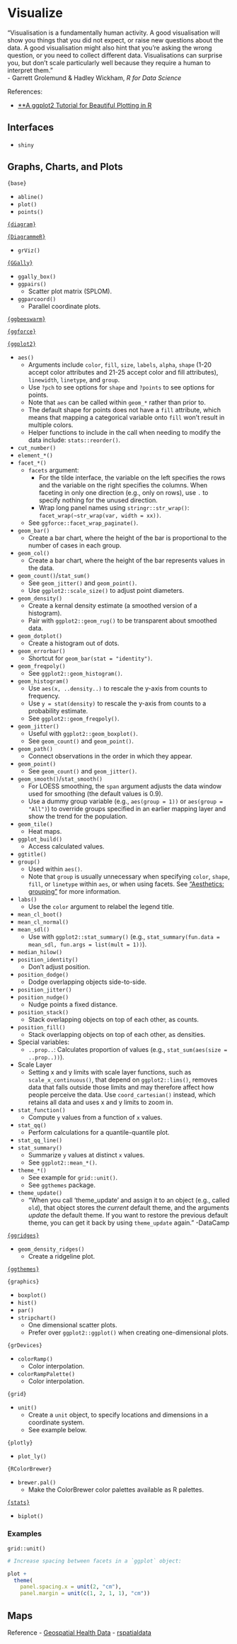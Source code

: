 # Visualize

"Visualisation is a fundamentally human activity. A good visualisation will show you things that you did not expect, or raise new questions about the data. A good visualisation might also hint that you're asking the wrong question, or you need to collect different data. Visualisations can surprise you, but don't scale particularly well because they require a human to interpret them."  
- Garrett Grolemund & Hadley Wickham, *R for Data Science*

References:

- [**A ggplot2 Tutorial for Beautiful Plotting in R](https://www.cedricscherer.com/2019/08/05/a-ggplot2-tutorial-for-beautiful-plotting-in-r/?utm_campaign=Data_Elixir&utm_source=Data_Elixir_370/)

## Interfaces

- `shiny`

## Graphs, Charts, and Plots

`{base}`

- `abline()`
- `plot()`
- `points()`

[`{diagram}`](https://www.rdocumentation.org/packages/diagram/versions/1.6.5)

[`{DiagrammeR}`](https://github.com/rich-iannone/DiagrammeR)

- `grViz()`

[`{GGally}`](https://ggobi.github.io/ggally/)

- `ggally_box()`
- `ggpairs()`
  - Scatter plot matrix (SPLOM).
- `ggparcoord()`
  - Parallel coordinate plots.

[`{ggbeeswarm}`](https://github.com/eclarke/ggbeeswarm)

[`{ggforce}`](https://ggforce.data-imaginist.com)

[`{ggplot2}`](https://ggplot2.tidyverse.org)

- `aes()`
  - Arguments include `color`, `fill`, `size`, `labels`, `alpha`, `shape` (1-20 accept color attributes and 21-25 accept color and fill attributes), `linewidth`, `linetype`, and `group`.
  - Use `?pch` to see options for `shape` and `?points` to see options for points.
  - Note that `aes` can be called within `geom_*` rather than prior to.
  - The default shape for points does not have a `fill` attribute, which means that mapping a categorical variable onto `fill` won't result in multiple colors.
  - Helper functions to include in the call when needing to modify the data include: `stats::reorder()`.
- `cut_number()`
- `element_*()`
- `facet_*()`
  - `facets` argument:
    - For the tilde interface, the variable on the left specifies the rows and the variable on the right specifies the columns. When faceting in only one direction (e.g., only on rows), use `.` to specify nothing for the unused direction.
    - Wrap long panel names using `stringr::str_wrap()`: `facet_wrap(~str_wrap(var, width = xx))`.
  - See `ggforce::facet_wrap_paginate()`.
- `geom_bar()`
  - Create a bar chart, where the height of the bar is proportional to the number of cases in each group.
- `geom_col()`
  - Create a bar chart, where the height of the bar represents values in the data.
- `geom_count()`/`stat_sum()`
  - See `geom_jitter()` and `geom_point()`.
  - Use `ggplot2::scale_size()` to adjust point diameters.
- `geom_density()`
  - Create a kernal density estimate (a smoothed version of a histogram).
  - Pair with `ggplot2::geom_rug()` to be transparent about smoothed data.
- `geom_dotplot()`
  - Create a histogram out of dots.
- `geom_errorbar()`
  - Shortcut for `geom_bar(stat = "identity")`.
- `geom_freqpoly()`
  - See `ggplot2::geom_histogram()`.
- `geom_histogram()`
  - Use `aes(x, ..density..)` to rescale the y-axis from counts to frequency.
  - Use `y = stat(density)` to rescale the y-axis from counts to a probability estimate.
  - See `ggplot2::geom_freqpoly()`.
- `geom_jitter()`
  - Useful with `ggplot2::geom_boxplot()`.
  - See `geom_count()` and `geom_point()`.
- `geom_path()`
  - Connect observations in the order in which they appear.
- `geom_point()`
  - See `geom_count()` and `geom_jitter()`.
- `geom_smooth()`/`stat_smooth()`
  - For LOESS smoothing, the `span` argument adjusts the data window used for smoothing (the default values is 0.9).
  - Use a dummy group variable (e.g., `aes(group = 1))` or `aes(group = "All")`) to override groups specified in an earlier mapping layer and show the trend for the population.
- `geom_tile()`
  - Heat maps.
- `ggplot_build()`
  - Access calculated values.
- `ggtitle()`
- `group()`
  - Used within `aes()`. 
  - Note that `group` is usually unnecessary when specifying `color`, `shape`, `fill`, or `linetype` within `aes`, or when using facets. See ["Aesthetics: grouping"](https://ggplot2.tidyverse.org/reference/aes_group_order.html) for more information.
- `labs()`
  - Use the `color` argument to relabel the legend title.
- `mean_cl_boot()`
- `mean_cl_normal()`
- `mean_sdl()`
  - Use with `ggplot2::stat_summary()` (e.g., `stat_summary(fun.data = mean_sdl, fun.args = list(mult = 1))`).
- `median_hilow()`
- `position_identity()`
  - Don't adjust position.
- `position_dodge()`
  - Dodge overlapping objects side-to-side.
- `position_jitter()`
- `position_nudge()`
  - Nudge points a fixed distance.
- `position_stack()`
  - Stack overlapping objects on top of each other, as counts.
- `position_fill()`
  - Stack overlapping objects on top of each other, as densities.
- Special variables:
  - `..prop..`: Calculates proportion of values (e.g., `stat_sum(aes(size = ..prop..))`).
- Scale Layer
  - Setting x and y limits with scale layer functions, such as `scale_x_continuous()`, that depend on `ggplot2::lims()`, removes data that falls outside those limits and may therefore affect how people perceive the data. Use `coord_cartesian()` instead, which retains all data and uses x and y limits to zoom in.
- `stat_function()`
  - Compute `y` values from a function of `x` values.
- `stat_qq()`
  - Perform calculations for a quantile-quantile plot.
- `stat_qq_line()`
- `stat_summary()`
  - Summarize `y` values at distinct `x` values.
  - See `ggplot2::mean_*()`.
- `theme_*()`
  - See example for `grid::unit()`.
  - See `ggthemes` package.
- `theme_update()`
  - "When you call 'theme_update' and assign it to an object (e.g., called `old`), that object stores the *current* default theme, and the arguments *update* the default theme. If you want to restore the previous default theme, you can get it back by using `theme_update` again." -DataCamp

[`{ggridges}`](https://wilkelab.org/ggridges/reference/index.html)

- `geom_density_ridges()`
  - Create a ridgeline plot.

[`{ggthemes}`](https://github.com/jrnold/ggthemes)

`{graphics}`

- `boxplot()`
- `hist()`
- `par()`
- `stripchart()`
  - One dimensional scatter plots.
  - Prefer over `ggplot2::ggplot()` when creating one-dimensional plots.
  
`{grDevices}`

- `colorRamp()`
  - Color interpolation.
- `colorRampPalette()`
  - Color interpolation.

`{grid}`

- `unit()`
  - Create a `unit` object, to specify locations and dimensions in a coordinate system.
  - See example below.
  
`{plotly}`

- `plot_ly()`

`{RColorBrewer}`

- `brewer.pal()`
  - Make the ColorBrewer color palettes available as R palettes.

[`{stats}`](https://www.rdocumentation.org/packages/stats/versions/3.6.2)

- `biplot()`

### Examples

`grid::unit()`

```r
# Increase spacing between facets in a `ggplot` object:

plot + 
  theme(
    panel.spacing.x = unit(2, "cm"),
    panel.margin = unit(c(1, 2, 1, 1), "cm"))
```

## Maps

Reference
- [Geospatial Health Data](https://www.paulamoraga.com/book-geospatial/index.html)
- [rspatialdata](https://rspatialdata.github.io/index.html)
